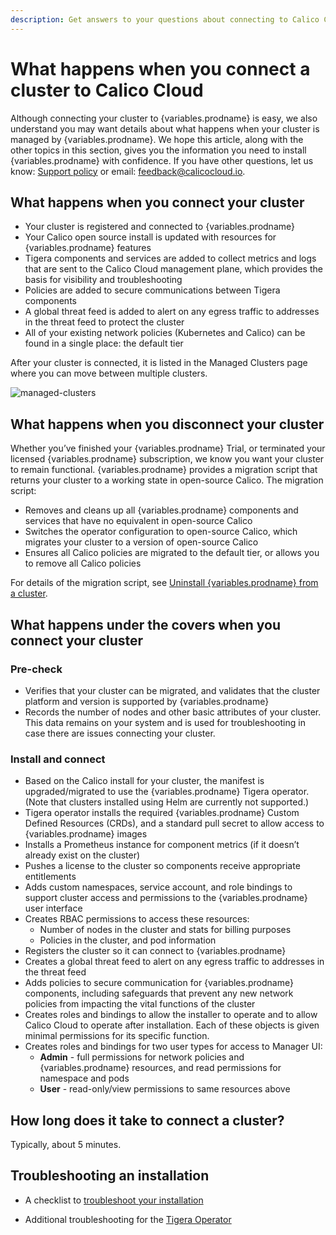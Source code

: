 ```yaml
---
description: Get answers to your questions about connecting to Calico Cloud.
---
```


# What happens when you connect a cluster to Calico Cloud

Although connecting your cluster to {variables.prodname} is easy, we also understand you may want details about what happens when your cluster is managed by {variables.prodname}. We hope this article, along with the other topics in this section, gives you the information you need to install {variables.prodname} with confidence. If you have other questions, let us know: [Support policy](https://www.tigera.io/legal/calico-cloud-support-policy) or email: feedback@calicocloud.io.

## What happens when you connect your cluster

- Your cluster is registered and connected to {variables.prodname}
- Your Calico open source install is updated with resources for {variables.prodname} features
- Tigera components and services are added to collect metrics and logs that are sent to the Calico Cloud management plane, which provides the basis for visibility and troubleshooting
- Policies are added to secure communications between Tigera components
- A global threat feed is added to alert on any egress traffic to addresses in the threat feed to protect the cluster
- All of your existing network policies (Kubernetes and Calico) can be found in a single place: the default tier

After your cluster is connected, it is listed in the Managed Clusters page where you can move between multiple clusters.

![managed-clusters](/img/calico-cloud/managed-clusters.png)

## What happens when you disconnect your cluster

Whether you’ve finished your {variables.prodname} Trial, or terminated your licensed {variables.prodname} subscription, we know you want your cluster to remain functional. {variables.prodname} provides a migration script that returns your cluster to a working state in open-source Calico. The migration script:

- Removes and cleans up all {variables.prodname} components and services that have no equivalent in open-source Calico
- Switches the operator configuration to open-source Calico, which migrates your cluster to a version of open-source Calico
- Ensures all Calico policies are migrated to the default tier, or allows you to remove all Calico policies

For details of the migration script, see [Uninstall {variables.prodname} from a cluster](../../operations/disconnect.mdx).

## What happens under the covers when you connect your cluster

### Pre-check

- Verifies that your cluster can be migrated, and validates that the cluster platform and version is supported by {variables.prodname}
- Records the number of nodes and other basic attributes of your cluster. This data remains on your system and is used for troubleshooting in case there are issues connecting your cluster.

### Install and connect

- Based on the Calico install for your cluster, the manifest is upgraded/migrated to use the {variables.prodname} Tigera operator. (Note that clusters installed using Helm are currently not supported.)
- Tigera operator installs the required {variables.prodname} Custom Defined Resources (CRDs), and a standard pull secret to allow access to {variables.prodname} images
- Installs a Prometheus instance for component metrics (if it doesn’t already exist on the cluster)
- Pushes a license to the cluster so components receive appropriate entitlements
- Adds custom namespaces, service account, and role bindings to support cluster access and permissions to the {variables.prodname} user interface
- Creates RBAC permissions to access these resources:
  - Number of nodes in the cluster and stats for billing purposes
  - Policies in the cluster, and pod information
- Registers the cluster so it can connect to {variables.prodname}
- Creates a global threat feed to alert on any egress traffic to addresses in the threat feed
- Adds policies to secure communication for {variables.prodname} components, including safeguards that prevent any new network policies from impacting the vital functions of the cluster
- Creates roles and bindings to allow the installer to operate and to allow Calico Cloud to operate after installation.
  Each of these objects is given minimal permissions for its specific function.
- Creates roles and bindings for two user types for access to Manager UI:
  - **Admin** - full permissions for network policies and {variables.prodname} resources, and read permissions for namespace and pods
  - **User** - read-only/view permissions to same resources above

## How long does it take to connect a cluster?

Typically, about 5 minutes.

## Troubleshooting an installation

- A checklist to [troubleshoot your installation](checklist.mdx)

- Additional troubleshooting for the [Tigera Operator](operator-checklist.mdx)
